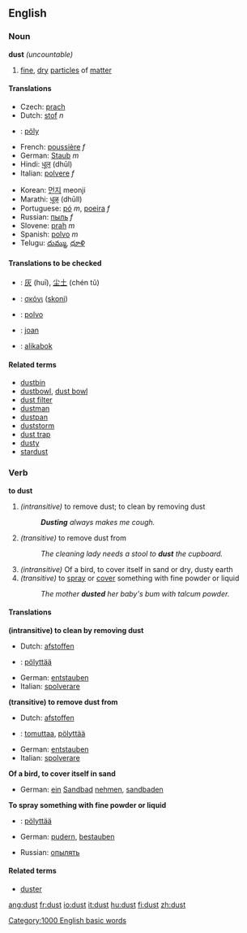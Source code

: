 ==English==

===Noun===
'''dust''' ''(uncountable)''

#[[fine]], [[dry]] [[particle]]s of [[matter]]

====Translations====
{{top}}
*Czech: [[prach]] {{m}}
*Dutch: [[stof]] ''n''
*{{fi}}: [[pöly]]
*French: [[poussière]] ''f''
*German: [[Staub]] ''m''
*Hindi: [[धूल]] (dhūl)
*Italian: [[polvere]] ''f''
{{mid}}
*Korean: [[먼지]] meonji
*Marathi: [[धूळ]] (dhūll)
*Portuguese: [[pó]] ''m'', [[poeira]] ''f''
*Russian: [[пыль]] ''f''
*Slovene: [[prah]] ''m''
*Spanish: [[polvo]] ''m''
*Telugu: [[దుమ్ము]], [[ధూళి]]
{{bottom}}

====Translations to be checked====
{{checktrans}}
*{{ttbc|Chinese}}: [[灰]] (huī), [[尘土]] (chén tǔ)
*{{ttbc|Greek}}: [[σκόνι]] ([[skoni]])
*{{ttbc|Ido}}: [[polvo]]
*{{ttbc|Manx}}: [[joan#Manx|joan]]
*{{ttbc|Tagalog}}: [[alikabok]]

====Related terms====
*[[dustbin]]
*[[dustbowl]], [[dust bowl]]
*[[dust filter]]
*[[dustman]]
*[[dustpan]]
*[[duststorm]]
*[[dust trap]]
*[[dusty]]
*[[stardust]]

===Verb===
'''to dust'''

#''(intransitive)'' to remove dust; to clean by removing dust
#:'''''Dusting''' always makes me cough.''
#''(transitive)'' to remove dust from
#:''The cleaning lady needs a stool to '''dust''' the cupboard.''
#''(intransitive)'' Of a bird, to cover itself in sand or dry, dusty earth
#''(transitive)'' to [[spray]] or [[cover]] something with fine powder or liquid
#:''The mother '''dusted''' her baby's bum with talcum powder.''

====Translations====
'''(intransitive) to clean by removing dust'''
{{top}}
*Dutch: [[afstoffen]]
*{{fi}}: [[pölyttää]]
*German: [[entstauben]]
*Italian: [[spolverare]]
{{mid}}
{{bottom}}

'''(transitive) to remove dust from'''
{{top}}
*Dutch: [[afstoffen]]
*{{fi}}: [[tomuttaa]], [[pölyttää]]
*German: [[entstauben]]
*Italian: [[spolverare]]
{{mid}}
{{bottom}}

'''Of a bird, to cover itself in sand'''
{{top}}
*German: [[ein]] [[Sandbad]] [[nehmen]], [[sandbaden]]
{{mid}}
{{bottom}}

'''To spray something with fine powder or liquid'''
{{top}}
*{{fi}}: [[pölyttää]]
*German: [[pudern]], [[bestauben]]
{{mid}}
*Russian: [[опылять]]
{{bottom}}

====Related terms====
*[[duster]]

[[Category:1000 English basic words]]

[[ang:dust]]
[[fr:dust]]
[[io:dust]]
[[it:dust]]
[[hu:dust]]
[[fi:dust]]
[[zh:dust]]